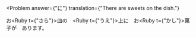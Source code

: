 
<Problem
  answer={"に"}
  translation={"There are sweets on the dish."}
>
  お<Ruby t={"さら"}>皿</Ruby>の　<Ruby t={"うえ"}>上</Ruby><Hide>に</Hide>　お<Ruby t={"かし"}>菓子</Ruby>が　あります。
</Problem>